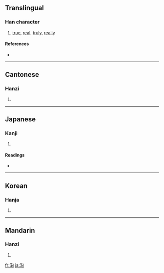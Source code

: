 ==Translingual==

===Han character===
{{Han char|rn=85|rad=水|as=06|sn=9|four=3712<sub>0</sub>|canj=水心日 (EPA)}}

# [[true]], [[real]], [[truly]], [[really]]

====References====
* {{Han ref|kx=0622.120|dkj=17416|dj=1018.100|hdz=31613.050|uh=6D35|ud=27957|bh=ACAC|bd=44204}}

----

==Cantonese==

===Hanzi===
{{yue-hanzi|jyut=|y=seun1}}

# {{defn|Cantonese}}

----

==Japanese==

===Kanji===
{{ja-kanji|grade=|rs=水06}}

# {{defn|Japanese}}

====Readings====
* {{ja-readings|on=[[しゅん]] (shun), [[じゅん]] (jun)|kun=[[まことに]] (makotoni)}}

----

==Korean==

===Hanja===
{{ko-hanja|hangeul=[[순]], [[현]]|eumhun=|rv=sun, hyeon|mr=sun, hyŏn|y=swun, hyen}}

# {{defn|Korean}}

----

==Mandarin==

===Hanzi===
{{cmn-hanzi|pin=[[xún]] ([[xun2]])|wg=hsün<sup>2</sup>}}

# {{defn|Mandarin}}

[[fr:洵]]
[[ja:洵]]